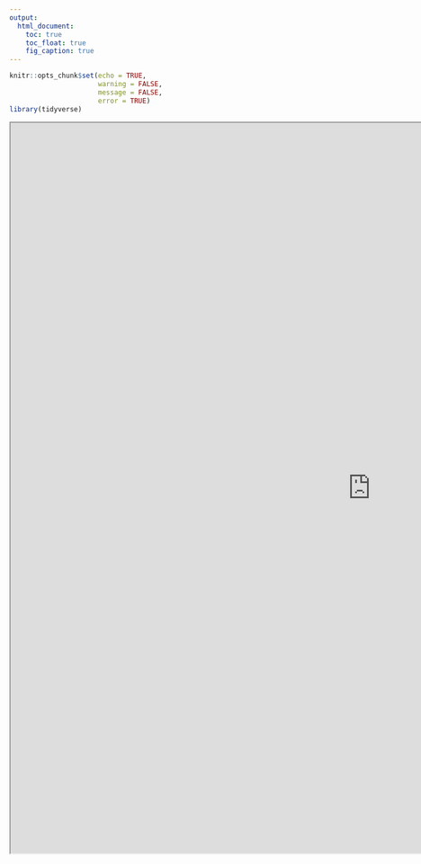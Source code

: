 ```yaml
---
output:
  html_document:
    toc: true
    toc_float: true
    fig_caption: true
---
```


```r
knitr::opts_chunk$set(echo = TRUE, 
                      warning = FALSE,
                      message = FALSE,
                      error = TRUE)
library(tidyverse)
```


```{=html}
<iframe width="1280" height="1300" src="https://shinylive.io/r/app/#h=0&code=NobwRAdghgtgpmAXGKAHVA6ASmANGAYwHsIAXOMpMAGwEsAjAJykYE8AKAZwAtaJWAlAB0IdJiw4BzSampFSAJmEQRAYgAEAETgAzPnHUBVAJIiArrXUAeALTqd1CwBMAClElx2I9etK1S1HBuEHDUXmAAohDcUBAEcE7qADL6LOoAskROoeoAgtDUrJy0nOoA7v7ceQQEZszk6ljqAMIkpIwMZn4knEJgArje6sXZ9CxJUKxEXV4QPj4jcGOMwaGz8-PkAB6kuYxwUMYQqDN9W05QpFB9uOp9UeSM6gAa6gBuUI5wpezEMDBQGycOCoFiXBICRA3O5gAAcAE5cAB2BS4eEAZlwsIALFiAIzIgCsyIADFjUQA2RGwzGwsk0-FY3FIil9AZDDbbXb7Q7HU5gVgXK7Q+5kOBPACa70+Zm+6l+RH+gOBoPqEKheBhCjJeIpuG1uDxsMNSMNerxxLxpotZsNlut5ut2LZgzmG3UUAI3QgACEuqQSOFJEQRWAAOIUcXg9QuOSkF0c+YEbhwAgAa3oRC2RxOpHCPCIZSw31oTjMn16mr6AGVuIXGiWyxXoQAxXJJasRZQbdlunwAvirMKJnyyeQAeS6ufCY-j-Vd7t8UHogUnpGnfX2nDM1FInAAKsvAgm+-M3uKxn4YPu4Ds1xuwNulWxq1c92zE931MplGotLp9GGcVzyeORJFoAgRGBRgQOsOwdDMOJvXYPhc1uaZ1y6AR1BAIYhSgOD1Dgc8yGLT0-HPFC+VIAASYNblw08tkIqBOAwCAzHgDoCHYRC6E4PMBMYThZH8Kjcxo85LigW4bjZAQvx8VgWLYjiuIg3jRBKQT2hEug81QroaMFaTZLweTFPUWgdHYQIIEkUhuHYLZsIAQgAXnUOyHKcwRsMYxcBKIVBwn3FN1DU+hxXUIgdHUZjYkSZSPi+UoYDMAT1Ci3xws4WA4AwD9TwAX0TfCMB0Zh4HYcd6Ggj5vXUTzgQARwAfU+EhJGcgZ4qa+LbmUzzBCGYrfzdGAshyWx1B5L1aEogL5moGB2GUgA-Ab1Hw-r8PYBTRvGnwMIk2dCP2CBshWON2CWnx9ha9g9oO08nDimbnsTPRSEIybsjCSz4FiNrmJmoGICenRJMBg4IDa5SwdhyHjMs1B9icCDyCcNrwfhwi0YSTH2G+24QjKHbPPKyr8uc-rcZco75lQQjpFnSHbigb5nMGhT1AAahHdQPEVNrUCIPg82wgXTx8YWYDazhJvkJz4EcrJ+r6FboWBfq2w7Lt+cFuXRfFsh2E5zhac8+nBv6gmMa9BIcdh+HeuIOQnk8zcEm12gAC8DE89EpaNuARa5c2ueY62Xa2W3PPtzGndx1g+bxXrqGXHJmrRiWbL6dJYcQeUAFIMAUHRbjLivhE1G31ETx3sZT3q3gAKwyn7PJsAl1HdohPZhdHfYD-rCRDmWhbD+WI4t2ys+ofravqy5aBIVuO8yzy8QwYl1G4Teu-UHeSQnxdHLgeAcb4WgAQBkRE2s+VDNogsi0bctqE4fzBeZmbmb5lPEWwJJDwDNnPaOW0tgUESJ5OO6ghoN3RkTb6vVWAwP6oIW47sNZgGHv0RMpUVCnlQIdB+boTpGS3DuPch4VwGBmhdK6dDAi3UTA9J60l9qWTeoRT6p5vq-SmvfU8cwZoQEYIWSGllGBtWIGQDo9AuhrwgKUGa7BkbMTsODTRvMABU8o3rGXUNopGRi-LqAAPTyk4E4XR6gDG2ORn5bC1j2BzDsOnRMBB6B8DsW9QaGAYhH0bnmVBtwtylk-qUSmUNlJ2FCcTfwvVGAYHke0To3oYmzTkW0RRyiehfjGuQ46U4jJPgBC+N8ai7BMPFC4DoZs7qzTgI9Z6PD3p2H4RsQRYNhH7UTJwTgoM7BPg0UYrR6gdETIUgAPSUIMzgCNRmcXGXEkxUyzFxLmQs08BBLjhGrHIVAcBi7QmILoJJpABDAAUAAXTMkIB+5lJ4+D6EcR48RUCkDOZqC5NlUHADxA8mETyVAvMXG8sArRGD7Ezo1f5egCC0AoD9dgjBIQwmwQPTRtxzG9T6GCuSryYTVk4jFOK1YWrli3C8eU1ZqwuV+bcIZ8DCXPIXJCms5LYrqCpTSuUUp2AMsEMy4YSzHnPKKcoIhf4sCIRygYNAol9mNSgrwfguR0C8UsJ5CwLLgLRWaoajFIgwDFTuUAA"></iframe>
```


